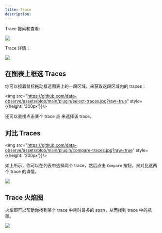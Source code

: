 ```yaml
---
title: Trace
description: 
---
```


Trace 搜索和查看:

<img src="https://github.com/data-observe/assets/blob/main/plugin/traces.jpg?raw=true" />

Trace 详情：

<img src="https://github.com/data-observe/assets/blob/main/plugin/trace.jpg?raw=true" />


## 在图表上框选 Traces

你可以按着鼠标拖动框选图表上的一段区域，来获取这段区域内的 traces：

<img src="https://github.com/data-observe/assets/blob/main/plugin/select-traces.jpg?raw=true" style={{height: '300px'}}/>

还可以直接点击某个 trace 点 来选择该 trace。


## 对比 Traces 

<img src="https://github.com/data-observe/assets/blob/main/plugin/compare-traces.jpg?raw=true" style={{height: '200px'}}/>

如上所示，你可以在列表中选择两个 trace，然后点击 `Compare` 按钮，来对比这两个 trace 的详情。

<img src="https://github.com/data-observe/assets/blob/main/plugin/compare-traces-modal.jpg?raw=true" />

## Trace 火焰图

火焰图可以帮助你找到某个 trace 中耗时最多的 span，从而找到 trace 中的瓶颈。

<img src="https://github.com/data-observe/assets/blob/main/plugin/trace-flamegraph.jpg?raw=true" />

